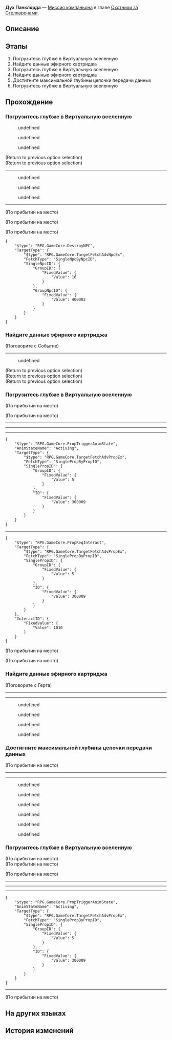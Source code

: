 {{Дополнить|Диалоги.}}
{{Миссия Инфобокс
|id              = 2000703
|Название        = 
|Изображение     = Миссия Освоения Дух Панклорда.png
|Тип             = Миссия компаньона
|События         = 
|Глава           = Охотники за Стелларонами
|Условия         = 
|Персонажи       = Первопроходец; Серебряный Волк; Серебряный Волк (?); Скрюллум
|СтартЛокация    = [[Космическая станция «Герта»]] — [[Зона поддержки]]
|Локации         = Зона поддержки
|Предыдущая      = 
|Следующая       = 
|Награды         = Опыт Освоения*600; Звёздный нефрит*100; Путеводитель путешественника*5; Очищенный эфир*5; Кредиты*100 000
}}
'''Дух Панклорда''' — [[Миссия компаньона]] в главе [[Охотники за Стелларонами]].

==Описание==
{{Описание|<!--официальное описание из Перекрёстка судеб-->}}

==Этапы==
# Погрузитесь глубже в Виртуальную вселенную
# Найдите данные эфирного картриджа
# Погрузитесь глубже в Виртуальную вселенную
# Найдите данные эфирного картриджа
# Достигните максимальной глубины цепочки передачи данных
# Погрузитесь глубже в Виртуальную вселенную

==Прохождение==
{{Дополнить}}


===Погрузитесь глубже в Виртуальную вселенную===
{{Описание миссии|локация=Зона поддержки|С помощью Скрюллума вы вошли в Виртуальную вселенную. Неудивительно, что Серебряный Волк добралась и сюда.<br />У вас есть догадка касательно того, какая игра здесь ведётся, и она будет раскрыта в конце этого приключения.}}
{{Диалог Начало}}
:{{Чёрный экран|undefined}}
<!--Unknown TalkSentence: 200072402-->
:{{Диалог|Стрелка}} undefined
:{{Диалог|Стрелка}} undefined
:<!--Unknown TalkSentence: 200072405-->
:<!--Unknown TalkSentence: 200072406-->
:{{Диалог|Стрелка}} undefined
:<!--Unknown TalkSentence: 200072408-->
<!--Unknown TalkSentence: 200072409-->
;(Return to previous option selection)
;(Return to previous option selection)
----
<!--Unknown TalkSentence: 200072501-->
<!--Unknown TalkSentence: 200072502-->
:{{Диалог|Стрелка}} undefined
:{{Диалог|Стрелка}} undefined
:{{Диалог|Стрелка}} undefined
<!--Unknown TalkSentence: 200072504-->
<!--Unknown TalkSentence: 200072509-->
----
;(По прибытии на место)

;(По прибытии на место)
<!--Unknown TalkSentence: 200072510-->

;(По прибытии на место)
<pre>{
	"$type": "RPG.GameCore.DestroyNPC",
	"TargetType": {
		"$type": "RPG.GameCore.TargetFetchAdvNpcEx",
		"FetchType": "SingleNpcByNpcID",
		"SingleNpcID": {
			"GroupID": {
				"FixedValue": {
					"Value": 16
				}
			},
			"GroupNpcID": {
				"FixedValue": {
					"Value": 400002
				}
			}
		}
	}
}</pre>
{{Диалог Конец}}

===Найдите данные эфирного картриджа===
{{Диалог Начало}}

;(Поговорите с Событие)
----
<!--Unknown TalkSentence: 200072601-->
<!--Unknown TalkSentence: 200072602-->
<!--Unknown TalkSentence: 200072603-->
:{{Диалог|Стрелка}} undefined
<!--Unknown TalkSentence: 200072605-->
;(Return to previous option selection)
;(Return to previous option selection)
;(Return to previous option selection)
{{Диалог Конец}}

===Погрузитесь глубже в Виртуальную вселенную===
{{Диалог Начало}}
;(По прибытии на место)

;(По прибытии на место)
----
----
<!--Unknown TalkSentence: 200072622-->
:<!--2-second delay-->
----
:<!--1-second delay-->
<pre>{
	"$type": "RPG.GameCore.PropTriggerAnimState",
	"AnimStateName": "Activing",
	"TargetType": {
		"$type": "RPG.GameCore.TargetFetchAdvPropEx",
		"FetchType": "SinglePropByPropID",
		"SinglePropID": {
			"GroupID": {
				"FixedValue": {
					"Value": 5
				}
			},
			"ID": {
				"FixedValue": {
					"Value": 300009
				}
			}
		}
	}
}</pre>
:<!--2-second delay-->
----
<pre>{
	"$type": "RPG.GameCore.PropReqInteract",
	"TargetType": {
		"$type": "RPG.GameCore.TargetFetchAdvPropEx",
		"FetchType": "SinglePropByPropID",
		"SinglePropID": {
			"GroupID": {
				"FixedValue": {
					"Value": 5
				}
			},
			"ID": {
				"FixedValue": {
					"Value": 300009
				}
			}
		}
	},
	"InteractID": {
		"FixedValue": {
			"Value": 1010
		}
	}
}</pre>
;(По прибытии на место)

;(По прибытии на место)
<!--Unknown TalkSentence: 200072623-->
{{Диалог Конец}}

===Найдите данные эфирного картриджа===
{{Диалог Начало}}

;(Поговорите с Герта)
----
----
<!--Unknown TalkSentence: 200072701-->
<!--Unknown TalkSentence: 200072702-->
<!--Unknown TalkSentence: 200072703-->
:{{Диалог|Стрелка}} undefined
<!--Unknown TalkSentence: 200072705-->
:{{Диалог|Стрелка}} undefined
:{{Диалог|Стрелка}} undefined
:{{Диалог|Стрелка}} undefined
{{Диалог Конец}}

===Достигните максимальной глубины цепочки передачи данных===
{{Диалог Начало}}
;(По прибытии на место)
----
----
<!--Unknown TalkSentence: 200072801-->
:{{Диалог|Стрелка}} undefined
:{{Диалог|Стрелка}} undefined
:{{Диалог|Стрелка}} undefined
<!--Unknown TalkSentence: 200072901-->
<!--Unknown TalkSentence: 200072902-->
<!--Unknown TalkSentence: 200072903-->
<!--Unknown TalkSentence: 200072904-->
<!--Unknown TalkSentence: 200072905-->
<!--Unknown TalkSentence: 200072906-->
<!--Unknown TalkSentence: 200072907-->
<!--Unknown TalkSentence: 200072908-->
:{{Диалог|Стрелка}} undefined
:{{Диалог|Стрелка}} undefined
:{{Диалог|Стрелка}} undefined
{{Диалог Конец}}

===Погрузитесь глубже в Виртуальную вселенную===
{{Диалог Начало}}
;(По прибытии на место)
;(По прибытии на место)

;(По прибытии на место)
----
----
<!--Unknown TalkSentence: 200072622-->
:<!--2-second delay-->
----
:<!--1-second delay-->
<pre>{
	"$type": "RPG.GameCore.PropTriggerAnimState",
	"AnimStateName": "Activing",
	"TargetType": {
		"$type": "RPG.GameCore.TargetFetchAdvPropEx",
		"FetchType": "SinglePropByPropID",
		"SinglePropID": {
			"GroupID": {
				"FixedValue": {
					"Value": 5
				}
			},
			"ID": {
				"FixedValue": {
					"Value": 300009
				}
			}
		}
	}
}</pre>
:<!--2-second delay-->
----
;(По прибытии на место)
<!--Unknown TalkSentence: 200072623-->
{{Диалог Конец}}

==На других языках==
{{На других языках
|en   = Punklorde Mentality
|zhs  = 朋克洛德精神
|zht  = 龐克洛德精神
|ja   = パンクロード精神
|ko   = 펑크 로드 스피릿
|es   = Mentalidad de Punklorde
|fr   = Mentalité punklordienne
|ru   = Дух Панклорда
|th   = Punklorde Mentality
|vi   = Tinh Thần Punklorde
|de   = Mental Punklorde
|id   = Punklorde Mentality
|pt   = Mentalidade de Punklorde
}}

==История изменений==
{{История изменений|2.7}}
